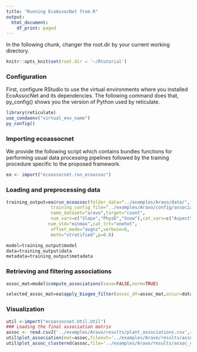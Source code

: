 ```yaml
---
title: "Running EcoAssocNet from R"
output:
  html_document:
    df_print: paged
---
```


In the following chunk, changer the root.dir by your current working directory.
```r
knitr::opts_knit$set(root.dir = '~/Rtutorial')
```

### Configuration
First, configure RStudio to use the virtual environments where you installed EcoAssocNet and its dependencies.
The following command does that, py_config() shows you the version of Python used by reticulate. 

```r
library(reticulate)
use_condaenv("virtual_env_name")
py_config()
```

### Importing ecoassocnet
We provide the following script which contains bundles functions for performing usual data processing pipelines followed  by the training procedure specific to the proposed framework.
```r
ea <- import("ecoassocnet.run_ecoassoc")
```

### Loading and preprocessing data
```r
training_output=ea$run_ecoassoc(folder_data="../examples/Aravo/data/",file_env="env.csv",file_count="occur.csv",
                 training_config_file="../examples/Aravo/config/association_learning.ini",
                 name_dataset="aravo",target="count",
                 num_vars=c("Slope","PhysD","Snow"),cat_vars=c("Aspect","Form","ZoogD"),
                num_std="minmax",cat_trt="onehot",
                 offset_mode="avgnz",verbose=0,
                 meth="stratified",p=0.8)

model=training_output$model
data=training_output$data
metadata=training_output$metadata
```

### Retrieving and filtering associations
```r
assoc_mat=model$compute_associations(save=FALSE,norm=TRUE)

selected_assoc_mat=ea$apply_biogeo_filter(assoc_df=assoc_mat,occur=data$occur,weights=model$mle$final_weights,thoccur=0,thass=0.75,thresp=0.5,names=metadata$names)
```

### Visualization
```r
util <-import("ecoassocnet.Util.Util")
### Loading the final association matrix 
assoc <- read.csv2('../examples/Aravo/results/plant_associations.csv',row.names = 1)
util$plot_association(mat=assoc,fileout='../examples/Aravo/results/assoc.pdf')
util$plot_assoc_clustered(assoc,file='../examples/Aravo/results/assoc_clustered.pdf')
```


